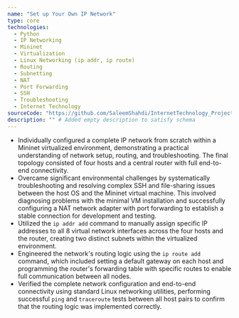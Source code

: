 ```yaml
---
name: "Set up Your Own IP Network"
type: core
technologies:
  - Python
  - IP Networking
  - Mininet
  - Virtualization
  - Linux Networking (ip addr, ip route)
  - Routing
  - Subnetting
  - NAT
  - Port Forwarding
  - SSH
  - Troubleshooting
  - Internet Technology
sourceCode: "https://github.com/SaleemShahdi/InternetTechnology_Project4"
description: "" # Added empty description to satisfy schema
---
```

- Individually configured a complete IP network from scratch within a Mininet virtualized environment, demonstrating a practical understanding of network setup, routing, and troubleshooting. The final topology consisted of four hosts and a central router with full end-to-end connectivity.
- Overcame significant environmental challenges by systematically troubleshooting and resolving complex SSH and file-sharing issues between the host OS and the Mininet virtual machine. This involved diagnosing problems with the minimal VM installation and successfully configuring a NAT network adapter with port forwarding to establish a stable connection for development and testing.
- Utilized the `ip addr add` command to manually assign specific IP addresses to all 8 virtual network interfaces across the four hosts and the router, creating two distinct subnets within the virtualized environment.
- Engineered the network's routing logic using the `ip route add` command, which included setting a default gateway on each host and programming the router's forwarding table with specific routes to enable full communication between all nodes.
- Verified the complete network configuration and end-to-end connectivity using standard Linux networking utilities, performing successful `ping` and `traceroute` tests between all host pairs to confirm that the routing logic was implemented correctly.